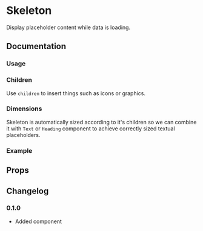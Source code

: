 # Skeleton

Display placeholder content while data is loading.

## Documentation

### Usage

<ax-demo name="skeleton/usage" />

### Children

Use `children` to insert things such as icons or graphics.

<ax-demo name="skeleton/children-usage" />

### Dimensions

Skeleton is automatically sized according to it's children so we can combine it with `Text` or `Heading` component to achieve correctly sized textual placeholders.

<ax-demo name="skeleton/dimension-usage" />

### Example

<ax-demo name="skeleton/example-usage" />

## Props

<ax-props-table component="Skeleton" />

## Changelog

### 0.1.0

- Added component
